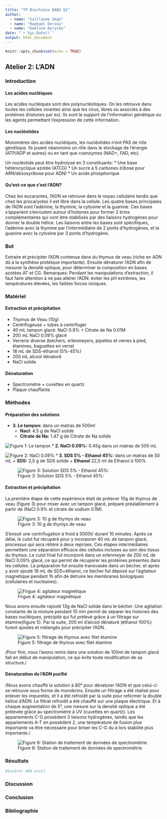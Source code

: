 ```yaml
---
title: "TP Biochimie BAB2 Q1"
author: 
  - name: "Guillaume Gégo"
  - name: "Raphaël Deroux"
  - name: "Emeline Derycke"
date: "`r Sys.Date()`"
output: html_document
---
```


```r
knitr::opts_chunk$set(echo = TRUE)
```

## **Atelier 2:** L'ADN
  
### Introduction
  
#### Les acides nucléiques
Les acides nucléiques sont des polynucléotiques. On les retrouve dans toutes les cellules vivantes ainsi que les virus, libres ou associés à des protéines (histones par ex). Ils sont le support de l'information génétique ou les agents permettant l'expression de cette information.
  
#### Les nucléotides
Monomères des acides nucléiques, les nucléotides n'ont PAS de rôle génétique. Ils jouent néanmoins un rôle dans le stockage de l'énergie (ATP/ADP et autres) ou en tant que coenzymes (NAD+, FAD, etc).
  
Un nucléotide peut être hydrolysé en 3 constituants:
* Une base hétérocyclique azotée (ATCG)
* Un sucre à 5 carbones (ribose pour ARN/désoxyribose pour ADN)
* Un acide phosphorique
  
#### Qu'est-ce que c'est l'ADN?
Chez les eucaryotes, l’ADN se retrouve dans le noyau cellulaire tandis que chez les procaryotes il est libre dans la cellule. Les quatre bases principales de l’ADN sont l’adénine, la thymine, la cytosine et la guanine. Ces bases s’apparient s’enroulent autour d’histones pour former 2 brins complémentaires qui vont être stabilisés par des liaisons hydrogènes pour donner la double hélice. Les liaisons entre les bases sont spécifiques, l’adénine avec la thymine par l’intermédiaire de 2 ponts d’hydrogènes, et la guanine avec la cytosine par 3 ponts d’hydrogène.
  
### But
Extraire et précipiter l'ADN contenue dans du thymus de veau (riche en ADN dû à la synthèse protéique importante). Ensuite dénaturer l’ADN afin de mesurer la densité optique, pour déterminer la composition en bases azotées AT et CG.
Remarques: Pendant les manipulations d’extraction, il faut faire attention à ne pas altérer l’ADN: éviter les pH extrêmes, les températures élevées, les faibles forces ioniques.
  
### Matériel
#### Extraction et précipitation
* Thymus de Veau (10g)
* Centrifugeuse + tubes à centrifuger
* 40 mL tampon glacé: NaCl 0.9% + Citrate de Na 0.01M
* 200 mL NaCl 0.09% glacé
* Verrerie diverse (béchers, erlenmeyers, pipettes et verres à pied, étamines, baguettes en verre)
* 18 mL de SDS-éthanol (5%-45%)
* 200 mL alcool dénaturé
* NaCl solide
  
#### Dénaturation
* Spectromètre + cuvettes en quartz
* Plaque chauffante
  
### Méthodes
#### Préparation des solutions
* **3. Le tampon:** dans un matras de 500ml
  + **Nacl:** 4.5 g de NaCl solide
  + **Citrate de Na:** 1.47 g de Citrate de Na solide
  
![Figure 1: Le tampon](../Images/Tampon.jpg)
* **2. NaCl 0.09%:** 0.45g dans un matras de 500 mL
  
![Figure 2: NaCl 0.09%](../Images/NaCl-0.09%-glace.jpg)
* **3. SDS 5% - Ethanol 45%:** dans un matras de 50 mL
  + **SDS:** 2,5 g de SDS solide
  + **Ethanol** 22,5 ml de Ethanol à 100%
  
![Figure 3: Solution SDS 5% - Ethanol 45%:](../Images/SDS.jpg)
  
#### Extraction et précipitation
La première étape de cette expérience était de prélever 10g de thymus de veau (figure 3) pour mixer avec un tampon glacé, préparé préalablement à partir de (NaCl 0.9% et citrate de sodium 0.1M).
  
![Figure 3: 10 g de thymys de veau](../Images/Thymus.jpg)

S'ensuit une centrifugation à froid à 5000t/ durant 10 minutes. Après ce délai, le culot fut récupéré pour y incorporer 40 mL de tampon glacé, processus qui sera réitéré à deux reprises. Ces étapes intermédiaires permettent une séparation efficace des cellules incluses au sein des tissus du thymus. Le culot final fut incorporé dans un erlenmeyer de 200 mL de NaCl 0.09% glacé, ce qui permit de récupérer les protéines présentes dans les cellules. La préparation fut ensuite transvasée dans un bécher, et après y avoir ajouté 18 mL de SDS+éthanol, ce bécher fut déposé sur l'agitateur magnétique pendant 1h afin de détruire les membranes biologiques (cellulaires et nucléaires).
  
![Firgue 4: agitateur magnétique](../Images/Agitateur.jpg)
  
Nous avons ensuite rajouté 13g de NaCl solide dans le bécher. Une agitation constante de la mixture pendant 10 min permit de séparer les histones des bases nucléiques, précipité qui fut prélevé grâce à un filtrage sur étamine(figure 5). Par la suite, 200 ml d’alcool dénaturé (éthanol 100%) furent ajoutés et mélangés pour précipiter l’ADN. 
  
![Figure 5: filtrage de thymus avec filet étamine](../Images/Etamine.jpg)

/Pour finir, nous l’avons remis dans une solution de 100ml de tampon glacé fait en début de manipulation, ce qui évite toute modification de sa structure./
  
####  Dénaturation de l’ADN purifié
/Nous avons chauffé la solution à 80° pour dénaturer l’ADN et que celui-ci se retrouve sous forme de monobrins. Ensuite un filtrage a été réalisé pour enlever les impuretés, et il a été refroidit par la suite pour reformer la double hélice d’ADN. Le filtrat refroidit a été chauffé sur une plaque électrique. Et à chaque augmentation de 5°, une mesure sur la densité optique a été prélevée grâce au spectromètre à UV (cuvettes en quartz). Les appariements C-G possèdent 3 liaisons hydrogènes, tandis que les appariements A-T en possèdent 2, une température de fusion plus importante va être nécessaire pour briser les C-G du à lors stabilité plus importante./
  
![Figure 6: Station de traitement de données de spectrométrie](../Images/Spectro-A2.jpg)

  
### Résultats
```r
#Insérer ADN excel
```

  
### Discussion

  
### Conclusion


### Bibliographie


